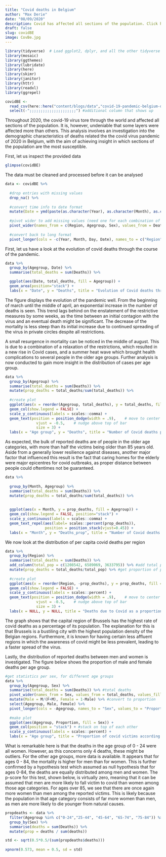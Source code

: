 ```yaml
---
title: "Covid deaths in Belgium"
author: "Max Derie"
date: "08/09/2020"
description: Covid has affected all sections of the population. Click here to learn more about the demographic and geographic distribution of covid-related deaths in Belgium
draft: false
slug: covidBE
image: CovBe.jpg
---
```


```r
library(tidyverse)  # Load ggplot2, dplyr, and all the other tidyverse packages
library(mosaic)
library(ggthemes)
library(lubridate)
library(here)
library(skimr)
library(janitor)
library(httr)
library(readxl)
library(ggrepel)
```


```r

covidBE <- 
  read_csv(here::here("content/blogs/data","covid-19-pandemic-belgium-deaths-agesexdate.csv")) %>% 
  select(-";;;;;;;;;;;;;;;;;;;;;") #additional column that shows up

```
Throughout 2020, the covid-19 virus tore through the world and affected all sections of the population. It is, however, undeniable that some layers were affected more than others. This analysis involves an investigation into the demographic characteristics of deaths related the the covid virus pandemic of 2020 in Belgium, with the aim of achieving insight in which sections of the population are the most susceptible.

First, let us inspect the provided data
```r
glimpse(covidBE)
```

The data must be cleaned and processed before it can be analysed
```r
data <- covidBE %>%
  
  #drop entries with missing values
  drop_na() %>%  
  
  #convert time info to date format
  mutate(Date = ymd(paste(as.character(Year), as.character(Month), as.character(Day)))) %>% 
  
  #pivot wider to add missing values (need one for each combination of sex, region, age group and date)
  pivot_wider(names_from = c(Region, Agegroup, Sex), values_from = Deaths, values_fill = 0) %>% 
  
  #convert back to long format
  pivot_longer(cols = -c(Year, Month, Day, Date), names_to = c("Region", "Agegroup", "Sex"), names_sep = "_", values_to = "Deaths") 
```

First, let us have a look at the evolution of covid deaths through the course of the pandemic. 
```r

data %>% 
  group_by(Agegroup, Date) %>% 
  summarise(total_deaths = sum(Deaths)) %>% 

  ggplot(aes(Date, total_deaths, fill = Agegroup)) +
  geom_area(position="stack") +
  labs(x = "Date", y = "Deaths", title = "Evolution of Covid deaths throughout the evolution of the pandemic")
```

The figure displays the evolution of the pandemic well. From the beginning of march until the middle of april, an exponential increase in the number of deaths is seen. This trend lags behind on the enstatement of the restrictive measures by some weeks, as the time between an initial contagion with the virus and an eventual death might be significant. The decrease of the mortality is less steep than its initial increase due to continued spreading of the virus in private circles despite all restrictions. 

A small resurgence in mortality can be noticed in the middle of august. This is due to a combination of a relaxation of the restrictions, which resulted in a new rise in Covid cases, and a summer heat wave which brought health complications to several people in the older age groups. Further analysis is now conducted to gain more insight in the distribution of cases per age group.  

```r
data %>% 
  group_by(Agegroup) %>% 
  summarise(total_deaths = sum(Deaths)) %>%
  mutate(prop_deaths = total_deaths/sum(total_deaths)) %>% 
  
  #create plot
  ggplot(aes(x = reorder(Agegroup, total_deaths), y = total_deaths, fill = Agegroup, label = scales::percent(prop_deaths))) + 
  geom_col(show.legend = FALSE) + 
  scale_y_continuous(labels = scales::comma) +
  geom_text(position = position_dodge(width = .9),    # move to center of bars
              vjust = -0.5,    # nudge above top of bar
              size = 3) + 
  labs(x = "Age group", y = "Deaths", title = "Number of Covid deaths per age group")
```

As expected, the bulk of reported deaths are of people in the older age categories, with more than half the victims being older than 85 years old. Aside from a generally lower resilience against diseases, another major factor that influenced this result is the fact that caring homes for the elderly were major epicentres for covid outbreaks, as proper distance between people could oftentimes not be guaranteed.

```r
data %>% 
  
  group_by(Month, Agegroup) %>% 
  summarise(total_deaths = sum(Deaths)) %>%
  mutate(prop_deaths = total_deaths/sum(total_deaths)) %>% 
  
  
  ggplot(aes(x = Month, y = prop_deaths, fill = Agegroup)) + 
  geom_col(show.legend = FALSE, position="stack") + 
  scale_y_continuous(labels = scales::comma) +
  geom_text_repel(aes(label= scales::percent(prop_deaths)),
                  position = position_stack(vjust=0.45)) + 
  labs(x = "Month", y = "Deaths_prop", title = "Number of Covid deaths per age group per month")
```

We now look at the distribution of per capita covid deaths per region
```r
data %>% 
  group_by(Region) %>% 
  summarise(total_deaths = sum(Deaths)) %>% 
  add_column(total_pop = c(1208542, 6589069, 3633795)) %>% #add total population in each region
  mutate(prop_deaths = total_deaths/total_pop) %>% #get proportion of people that died
  
  #create plot
  ggplot(aes(x = reorder(Region, -prop_deaths), y = prop_deaths, fill = Region, label = scales::percent(prop_deaths))) + 
  geom_col(show.legend = FALSE) + 
  scale_y_continuous(labels = scales::percent) +
  geom_text(position = position_dodge(width = .9),    # move to center of bars
              vjust = -0.5,    # nudge above top of bar
              size = 3) + 
  labs(x = NULL, y = NULL, title = "Deaths due to Covid as a proportion of regional population")

```


The graph shows that the capital region of Brussels has the highest rate of covid deaths as a percentage of its population. The explanation for this is that Brussels is a bustiling city with the highest population density of the Belgian regions. Furthermore, it is known for having certain less affluent regions in which the awareness of covid might be less prevalent, leading to a faster spread of the virus.

Lastly, the distribution of reported deaths between men and women is investigated. The figure below shows the proportion of male and female deaths per age group.
```r

#get statistics per sex, for different age groups
data %>% 
  group_by(Agegroup, Sex) %>% 
  summarise(total_deaths = sum(Deaths)) %>% #total deaths
  pivot_wider(names_from = Sex, values_from = total_deaths, values_fill = 0) %>% #fill in missing values by 0 deaths
  mutate(Male = M/(F+M), Female = 1-Male) %>% #convert to proportion
  select(Agegroup, Male, Female) %>% 
  pivot_longer(cols = -Agegroup, names_to = "Sex", values_to = "Proportion") %>% #back to long format
  
  #make plot
  ggplot(aes(Agegroup, Proportion, fill = Sex)) +
  geom_col(position = "stack") + #stack on top of each other
  scale_y_continuous(labels = scales::percent) + 
  labs(x = "Age group", title = "Proportion of covid victims according to sex and age")
```

What is remarkable here is that the deaths in the age group of 0 - 24 were all women. However, as this concerns only 4 deaths, these might be outliers. For the other age groups, more data is available. It appears that for ages 0 - 84, the mortality is higher for men than for women. This is further confirmed by a hypothesis test which assumed as null hypothesis that for ages 0-84, the deaths are equally distributed among men and women. The p-score for this test, shown below, is virtually zero, meaning that it can be assumed that men are more likely to fall victim to covid than women among those age categories. For ages over 85, we see that there are once again more women than men among the reported victims. This is likely because the population in that age category consists of far more women than men, as men are more likely to die younger from natural causes.

```r
propdeaths <- data %>% 
  filter(Agegroup %in% c("0-24","25-44", "45-64", "65-74", "75-84")) %>% 
  group_by(Sex) %>% 
  summarise(deaths = sum(Deaths)) %>% 
  mutate(prop = deaths / sum(deaths))
```


```r
std <- sqrt(0.5*0.5/(sum(propdeaths$deaths)))
 
xpnorm(0.573, mean = 0.5, sd = std)
```


